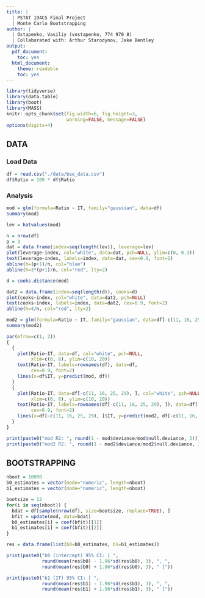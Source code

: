 ```yaml
---
title: |
  | PSTAT 194CS Final Project
  | Monte Carlo Bootstrapping
author: |
  | Ostapenko, Vasiliy (vostapenko, 774 970 8)
  | Collaborated with: Arthur Starodynov, Jake Bentley
output:
  pdf_document:
    toc: yes
  html_document:
    theme: readable
    toc: yes
---
```


```r
library(tidyverse)
library(data.table)
library(boot)
library(MASS)
knitr::opts_chunk$set(fig.width=6, fig.height=3, 
                      warning=FALSE, message=FALSE)
options(digits=4)
```

## DATA
### Load Data
```r
df = read.csv("./data/bee_data.csv")
df$Ratio = 100 * df$Ratio
```

### Analysis
```r
mod = glm(formula=Ratio ~ IT, family="gaussian", data=df)
summary(mod)
```
```r
lev = hatvalues(mod)

n = nrow(df)
p = 3
dat = data.frame(index=seq(length(lev)), leverage=lev)
plot(leverage~index, col="white", data=dat, pch=NULL, ylim=c(0, 0.3))
text(leverage~index, labels=index, data=dat, cex=0.9, font=2)
abline(h=(p+1)/n, col="blue")
abline(h=3*(p+1)/n, col="red", lty=2)
```
```r
d = cooks.distance(mod)

dat2 = data.frame(index=seq(length(d)), cooks=d)
plot(cooks~index, col="white", data=dat2, pch=NULL)
text(cooks~index, labels=index, data=dat2, cex=0.9, font=2)
abline(h=4/n, col="red", lty=2)
```
```r
mod2 = glm(formula=Ratio ~ IT, family="gaussian", data=df[-c(11, 16, 25, 29), ])
summary(mod2)
```
```r
par(mfrow=c(1, 2))
{
  {
    plot(Ratio~IT, data=df, col="white", pch=NULL,
         xlim=c(0, 8), ylim=c(10, 20))
    text(Ratio~IT, labels=rownames(df), data=df, 
         cex=0.9, font=2)
    lines(x=df$IT, y=predict(mod, df))
  }
  {
    plot(Ratio~IT, data=df[-c(11, 16, 25, 29), ], col="white", pch=NULL,
         xlim=c(0, 8), ylim=c(10, 20))
    text(Ratio~IT, labels=rownames(df[-c(11, 16, 25, 29), ]), data=df[-c(11, 16, 25, 29), ], 
         cex=0.9, font=2)
    lines(x=df[-c(11, 16, 25, 29), ]$IT, y=predict(mod2, df[-c(11, 16, 25, 29), ]))
  }
}
```
```r
print(paste0("mod R2: ", round(1 - mod$deviance/mod$null.deviance, 3)))
print(paste0("mod2 R2: ", round(1 - mod2$deviance/mod2$null.deviance, 3)))
```

## BOOTSTRAPPING
```r
nboot = 10000
b0_estimates = vector(mode="numeric", length=nboot)
b1_estimates = vector(mode="numeric", length=nboot)

bootsize = 12
for(i in seq(nboot)) {
  bdat = df[sample(nrow(df), size=bootsize, replace=TRUE), ]
  bfit = update(mod, data=bdat)
  b0_estimates[i] = coef(bfit)[[1]]
  b1_estimates[i] = coef(bfit)[[2]]
}

res = data.frame(list(b0=b0_estimates, b1=b1_estimates))
```
```r
print(paste0("b0 (intercept) 95% CI: [ ", 
             round(mean(res$b0) - 1.96*sd(res$b0), 3), ", ",
             round(mean(res$b0) + 1.96*sd(res$b0), 3), " ]"))

print(paste0("b1 (IT) 95% CI: [ ", 
             round(mean(res$b1) - 1.96*sd(res$b1), 3), ", ",
             round(mean(res$b1) + 1.96*sd(res$b1), 3), " ]"))
```
